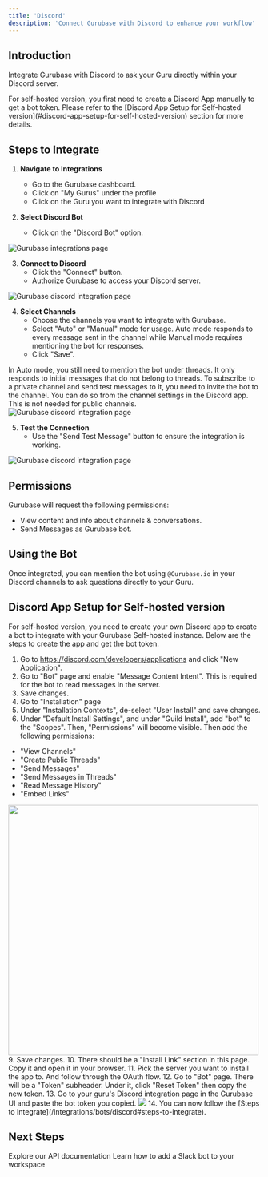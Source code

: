 ```yaml
---
title: 'Discord'
description: 'Connect Gurubase with Discord to enhance your workflow'
---
```


## Introduction

Integrate Gurubase with Discord to ask your Guru directly within your Discord server.

<Note type="warning">
For self-hosted version, you first need to create a Discord App manually to get a bot token. Please refer to the [Discord App Setup for Self-hosted version](#discord-app-setup-for-self-hosted-version) section for more details.
</Note>

## Steps to Integrate

1. **Navigate to Integrations**
   - Go to the Gurubase dashboard.
   - Click on "My Gurus" under the profile
   - Click on the Guru you want to integrate with Discord

2. **Select Discord Bot**
   - Click on the "Discord Bot" option.

<img src="/images/gurubase-integrations-1.png" alt="Gurubase integrations page" className="mt-4" />

3. **Connect to Discord**
   - Click the "Connect" button.
   - Authorize Gurubase to access your Discord server.

<img src="/images/gurubase-discord-integrations-1.png" alt="Gurubase discord integration page" className="mt-4" />

4. **Select Channels**
   - Choose the channels you want to integrate with Gurubase.
   - Select "Auto" or "Manual" mode for usage. Auto mode responds to every message sent in the channel while Manual mode requires mentioning the bot for responses.   
   - Click "Save".

<Note>
In Auto mode, you still need to mention the bot under threads. It only responds to initial messages that do not belong to threads.
</Note>

<Note>
To subscribe to a private channel and send test messages to it, you need to invite the bot to the channel. You can do so from the channel settings in the Discord app. This is not needed for public channels.
</Note>

<img src="/images/gurubase-discord-integrations-2.png" alt="Gurubase discord integration page" className="mt-4" />

5. **Test the Connection**
   - Use the "Send Test Message" button to ensure the integration is working.

<img src="/images/gurubase-discord-integrations-3.png" alt="Gurubase discord integration page" className="mt-4" />

## Permissions

Gurubase will request the following permissions:
- View content and info about channels & conversations.
- Send Messages as Gurubase bot.

## Using the Bot

Once integrated, you can mention the bot using `@Gurubase.io` in your Discord channels to ask questions directly to your Guru.

## Discord App Setup for Self-hosted version

For self-hosted version, you need to create your own Discord app to create a bot to integrate with your Gurubase Self-hosted instance. Below are the steps to create the app and get the bot token.

1. Go to https://discord.com/developers/applications and click "New Application".
3. Go to "Bot" page and enable "Message Content Intent". This is required for the bot to read messages in the server.
4. Save changes.
5. Go to "Installation" page
6. Under "Installation Contexts", de-select "User Install" and save changes.
7. Under "Default Install Settings", and under "Guild Install", add "bot" to the "Scopes". Then, "Permissions" will become visible. Then add the following permissions:

- "View Channels"
- "Create Public Threads"
- "Send Messages"
- "Send Messages in Threads"
- "Read Message History"
- "Embed Links"

<img src="/images/discord-bot-permissions.png" width="500" className="mt-4"/>
9. Save changes.
10. There should be a "Install Link" section in this page. Copy it and open it in your browser.
11. Pick the server you want to install the app to. And follow through the OAuth flow.
12. Go to "Bot" page. There will be a "Token" subheader. Under it, click "Reset Token" then copy the new token.
13. Go to your guru's Discord integration page in the Gurubase UI and paste the bot token you copied.
<img src="/images/discord-bot-token-input.png" className="mt-4"/>
14. You can now follow the [Steps to Integrate](/integrations/bots/discord#steps-to-integrate).

## Next Steps

<CardGroup cols={2}>
  <Card
    title="API Reference"
    icon="code"
    href="/api-reference/introduction"
  >
    Explore our API documentation
  </Card>
    <Card
    title="Add Slack Bot to Your Workspace"
    icon="slack"
    href="/integrations/bots/slack"
  >
    Learn how to add a Slack bot to your workspace
  </Card>
</CardGroup> 